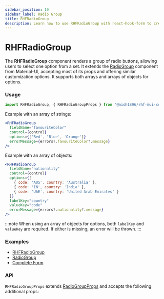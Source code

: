 ```yaml
---
sidebar_position: 10
sidebar_label: Radio Group
title: RHFRadioGroup
description: Learn how to use RHFRadioGroup with react-hook-form to create customizable radio button groups. Explore usage examples and API details to enhance your forms.
---
```



# RHFRadioGroup

The **RHFRadioGroup** component renders a group of radio buttons, 
allowing users to select one option from a set. It extends the [RadioGroup](https://mui.com/material-ui/react-radio-button/) 
component from Material-UI, accepting most of its props and offering 
similar customization options. It supports both arrays and 
arrays of objects for options.

### Usage

```js
import RHFRadioGroup, { RHFRadioGroupProps } from '@nish1896/rhf-mui-components/mui/radio-group';
```

Example with an array of strings:

```jsx
<RHFRadioGroup
  fieldName="favouriteColor"
  control={control}
  options={['Red', 'Blue', 'Orange']}
  errorMessage={errors?.favouriteColor?.message}
/>
```

Example with an array of objects:

```jsx
<RHFRadioGroup
  fieldName="nationality"
  control={control}
  options={[
    { code: 'AUS', country: 'Australia' },
    { code: 'IN', country: 'India' },
    { code: 'UAE', country: 'United Arab Emirates' }
  ]}
  labelKey="country"
  valueKey="code"
  errorMessage={errors?.nationality?.message}
/>
```

:::note
When using an array of objects for options, both `labelKey` and `valueKey` 
are required. If either is missing, an error will be thrown.
:::

### Examples
- [RHFRadioGroup](https://rhf-mui-components-examples.netlify.app/checkbox-and-radiogroup)
- [RadioGroup](https://mui.com/material-ui/react-radio-button/)
- [Complete Form](https://rhf-mui-components-examples.netlify.app/complete-form)

### API

`RHFRadioGroupProps` extends [RadioGroupProps](https://mui.com/material-ui/api/radio-group/) 
and accepts the following additional props:

<RHFRadioGroupPropsTable />
